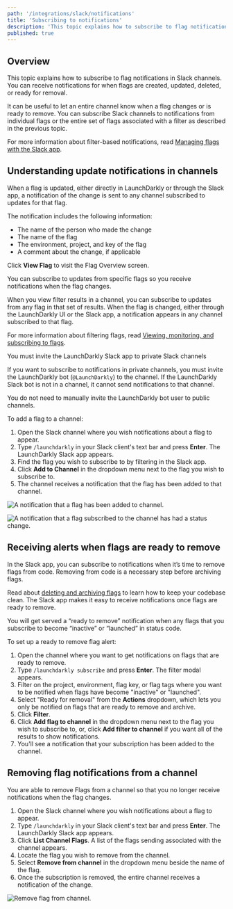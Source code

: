 ```yaml
---
path: '/integrations/slack/notifications'
title: 'Subscribing to notifications'
description: 'This topic explains how to subscribe to flag notifications in Slack channels. You can subscribe Slack channels to notifications from individual flags or the entire set of flags associated with a filter as described in the previous topic.'
published: true
---
```


## Overview

This topic explains how to subscribe to flag notifications in Slack channels. You can receive notifications for when flags are created, updated, deleted, or ready for removal.

It can be useful to let an entire channel know when a flag changes or is ready to remove. You can subscribe Slack channels to notifications from individual flags or the entire set of flags associated with a filter as described in the previous topic.

For more information about filter-based notifications, read [Managing flags with the Slack app](/integrations/slack/managing).

## Understanding update notifications in channels

When a flag is updated, either directly in LaunchDarkly or through the Slack app, a notification of the change is sent to any channel subscribed to updates for that flag.

The notification includes the following information:

- The name of the person who made the change
- The name of the flag
- The environment, project, and key of the flag
- A comment about the change, if applicable

Click **View Flag** to visit the Flag Overview screen.

You can subscribe to updates from specific flags so you receive notifications when the flag changes.

When you view filter results in a channel, you can subscribe to updates from any flag in that set of results. When the flag is changed, either through the LaunchDarkly UI or the Slack app, a notification appears in any channel subscribed to that flag.

For more information about filtering flags, read [Viewing, monitoring, and subscribing to flags](/integrations/slack/managing).

<Callout intent="info">
  <CalloutTitle>You must invite the LaunchDarkly Slack app to private Slack channels</CalloutTitle>
  <CalloutDescription>

If you want to subscribe to notifications in private channels, you must invite the LaunchDarkly bot (`@LaunchDarkly`) to the channel. If the LaunchDarkly Slack bot is not in a channel, it cannot send notifications to that channel.

You do not need to manually invite the LaunchDarkly bot user to public channels.

  </CalloutDescription>
</Callout>

To add a flag to a channel:

1. Open the Slack channel where you wish notifications about a flag to appear.
2. Type `/launchdarkly` in your Slack client's text bar and press **Enter**. The LaunchDarkly Slack app appears.
3. Find the flag you wish to subscribe to by filtering in the Slack app.
4. Click **Add to Channel** in the dropdown menu next to the flag you wish to subscribe to.
5. The channel receives a notification that the flag has been added to that channel.

![A notification that a flag has been added to channel.](../../images/slack-flag-notifications.png) 


![A notification that a flag subscribed to the channel has had a status change.](../../images/slack-flag-change.png) 

## Receiving alerts when flags are ready to remove 

In the Slack app, you can subscribe to notifications when it’s time to remove flags from code. Removing from code is a necessary step before archiving flags.

Read about [deleting and archiving flags](https://docs.launchdarkly.com/home/managing-flags/flag-archive-delete) to learn how to keep your codebase clean. The Slack app makes it easy to receive notifications once flags are ready to remove.

You will get served a “ready to remove” notification when any flags that you subscribe to become “inactive” or “launched” in status code.

To set up a ready to remove flag alert:

1. Open the channel where you want to get notifications on flags that are ready to remove.
2. Type `/launchdarkly subscribe` and press **Enter**. The filter modal appears.
3. Filter on the project, environment, flag key, or flag tags where you want to be notified when flags have become "inactive" or "launched".
4. Select "Ready for removal" from the **Actions** dropdown, which lets you only be notified on flags that are ready to remove and archive.
5. Click **Filter**.
6. Click **Add flag to channel** in the dropdown menu next to the flag you wish to subscribe to, or, click **Add filter to channel** if you want all of the results to show notifications.
7. You'll see a notification that your subscription has been added to the channel.


## Removing flag notifications from a channel

You are able to remove Flags from a channel so that you no longer receive notifications when the flag changes.

1. Open the Slack channel where you wish notifications about a flag to appear.
2. Type `/launchdarkly` in your Slack client's text bar and press **Enter**. The LaunchDarkly Slack app appears.
3. Click **List Channel Flags**. A list of the flags sending associated with the channel appears.
4. Locate the flag you wish to remove from the channel.
5. Select **Remove from channel** in the dropdown menu beside the name of the flag.
6. Once the subscription is removed, the entire channel receives a notification of the change.

![Remove flag from channel.](../../images/slack-view-flag-details.png) 

